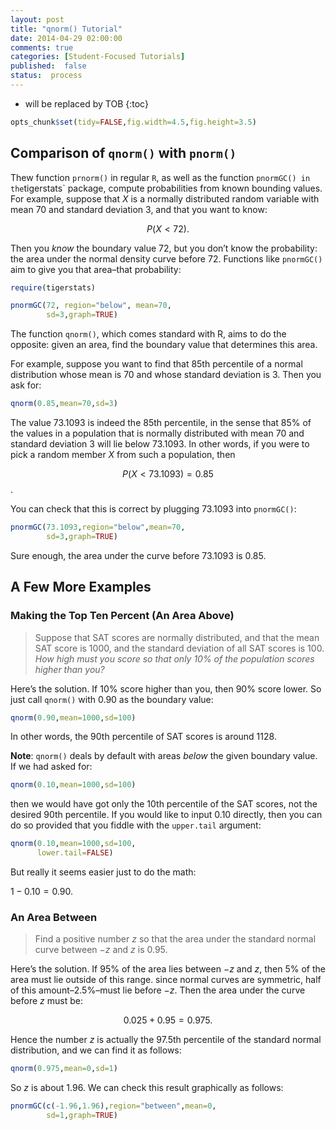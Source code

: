 ```yaml
---
layout: post
title: "qnorm() Tutorial"
date: 2014-04-29 02:00:00
comments: true
categories: [Student-Focused Tutorials]
published:  false
status:  process
---
```


* will be replaced by TOB
{:toc}

```r
opts_chunk$set(tidy=FALSE,fig.width=4.5,fig.height=3.5)
```

## Comparison of `qnorm()` with `pnorm()`

Thew function `prnorm()` in regular `R`, as well as the function `pnormGC() in the `tigerstats` package, compute probabilities from known bounding values.  For example, suppose that $X$ is a normally distributed random variable with mean 70 and standard deviation 3, and that you want to know:

$$P(X < 72).$$

Then you *know* the boundary value 72, but you don't know the probability:  the area under the normal density curve before 72.  Functions like `pnormGC()` aim to give you that area--that probability:

```r
require(tigerstats)
```

```r
pnormGC(72, region="below", mean=70,
        sd=3,graph=TRUE)
```

The function `qnorm()`, which comes standard with R, aims to do the opposite:  given an area, find the boundary value that determines this area.

For example, suppose you want to find that 85th percentile of a normal distribution whose mean is 70 and whose standard deviation is 3.  Then you ask for:

```r
qnorm(0.85,mean=70,sd=3)
```

The value 73.1093 is indeed the 85th percentile, in the sense that 85% of the values in a population that is normally distributed with mean 70 and standard deviation 3 will lie below 73.1093.  In other words, if you were to pick a random member $X$ from such a population, then

$$P(X < 73.1093) = 0.85$$.

You can check that this is correct by plugging 73.1093 into `pnormGC()`:

```r
pnormGC(73.1093,region="below",mean=70,
        sd=3,graph=TRUE)
```

Sure enough, the area under the curve before 73.1093 is 0.85.

## A Few More Examples

### Making the Top Ten Percent (An Area Above)

  >Suppose that SAT scores are normally distributed, and that the mean SAT score is 1000, and the standard deviation of all SAT scores is 100.  *How high must you score so that only 10% of the population scores higher than you?*

Here's the solution.  If 10% score higher than you, then 90% score lower.  So just call `qnorm()` with 0.90 as the boundary value:

```r
qnorm(0.90,mean=1000,sd=100)
```

In other words, the 90th percentile of SAT scores is around 1128.

**Note**:  `qnorm()` deals by default with areas *below* the given boundary value.  If we had asked for:

```r
qnorm(0.10,mean=1000,sd=100)
```

then we would have got only the 10th percentile of the SAT scores, not the desired 90th percentile.  If you would like to input 0.10 directly, then you can do so provided that you fiddle with the `upper.tail` argument:

```r
qnorm(0.10,mean=1000,sd=100,
      lower.tail=FALSE)
```

But really it seems easier just to do the math:

$1 - 0.10 = 0.90.$

### An Area Between

  >Find a positive number $z$ so that the area under the standard normal curve between $-z$ and $z$ is 0.95.
  
Here's the solution.  If 95% of the area lies between $-z$ and $z$, then 5% of the area must lie outside of this range.  since normal curves are symmetric, half of this amount--2.5%--must lie before $-z$.  Then the area under the curve before $z$ must be:

$$0.025+0.95=0.975.$$

Hence the number $z$ is actually the 97.5th percentile of the standard normal distribution, and we can find it as follows:

```r
qnorm(0.975,mean=0,sd=1)
```

So $z$ is about 1.96.  We can check this result graphically as follows:

```r
pnormGC(c(-1.96,1.96),region="between",mean=0,
        sd=1,graph=TRUE)
```

